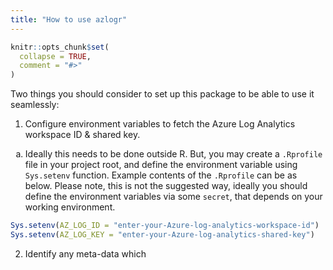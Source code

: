 ```yaml
---
title: "How to use azlogr"
---
```


```r
knitr::opts_chunk$set(
  collapse = TRUE,
  comment = "#>"
)
```

Two things you should consider to set up this package to be able to use it seamlessly:  

1. Configure environment variables to fetch the Azure Log Analytics workspace ID & shared key. 
  a. Ideally this needs to be done outside R. But, you may create a `.Rprofile` file in your project root, and define the environment variable using `Sys.setenv` function. Example contents of the `.Rprofile` can be as below. Please note, this is not the suggested way, ideally you should define the environment variables via some `secret`, that depends on your working environment. 

```r
Sys.setenv(AZ_LOG_ID = "enter-your-Azure-log-analytics-workspace-id")
Sys.setenv(AZ_LOG_KEY = "enter-your-Azure-log-analytics-shared-key")
```

2. Identify any meta-data which 

